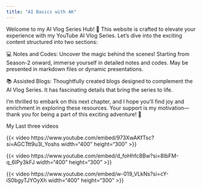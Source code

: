 ```yaml
---
title: "AI Basics with AK"
---
```


Welcome to my AI Vlog Series Hub! 🚀 This website is crafted to elevate your experience with my YouTube AI Vlog Series. Let's dive into the exciting content structured into two sections:

💻 Notes and Codes: Uncover the magic behind the scenes! Starting from Season-2 onward, immerse yourself in detailed notes and codes. May be presented in markdown files or dynamic presentations.

📚 Assisted Blogs: Thoughtfully created blogs designed to complement the AI Vlog Series. It has fascinating details that bring the series to life.

I'm thrilled to embark on this next chapter, and I hope you'll find joy and enrichment in exploring these resources. Your support is my motivation—thank you for being a part of this exciting adventure! 🌟

My Last three videos


{{< video https://www.youtube.com/embed/973XwAKfTsc?si=AGCTtt9u3l_Yoshs width="400" height="300" >}}

{{< video https://www.youtube.com/embed/d_foHhfc8Bw?si=8IbFM-q_6IPy3kFJ width="400" height="300" >}}

{{< video https://www.youtube.com/embed/w-019_VLkNs?si=cY-iS0bgyTJYOyXh width="400" height="300" >}}



